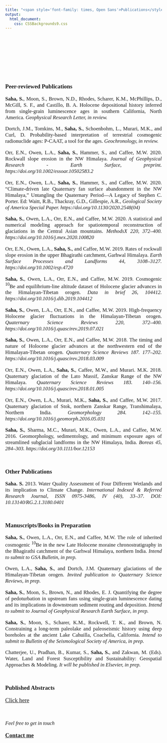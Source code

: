 ---
title: "<span style='font-family: times, Open Sans'>Publications</style>"
output: 
  html_document:
    css: CSSBackgrounds9.css
---

<style>
body {
text-align: justify}
</style>

<br>
<br>
<br>
<br>
<br>
<br>
<br>
<br>

<p style="font-family: times, Open Sans; font-size:14pt">
**Peer-reviewed Publications**
</p>

<p style="font-family: times, Open Sans; font-size:12.5pt">
**Saha, S.**, Moon, S., Brown, N.D., Rhodes, Scharer, K.M., McPhillips, D., McGill, S. F., and Castillo, B. A. Holocene depositional history inferred from single-grain luminescence ages in southern California, North America. *Geophysical Research Letter, in review.*
</p>

<p style="font-family: times, Open Sans; font-size:12.5pt">
Dortch, J.M., Tomkins, M., **Saha, S.**, Schoenbohm, L., Murari, M.K., and Curl, D. Probability-based interpretation of terrestrial cosmogenic radionuclide ages: P-CAAT, a tool for the ages. *Geochronology, in review.*
</p>

<p style="font-family: times, Open Sans; font-size:12.5pt">
Orr, E.N., Owen, L.A., **Saha, S.**, Hammer, S., and Caffee, M.W. 2020. Rockwall slope erosion in the NW Himalaya. *Journal of Geophysical Research - Earth Surface, preprint. https://doi.org/10.1002/essoar.10502583.2*
</p>

<p style="font-family: times, Open Sans; font-size:12.5pt">
Orr, E.N., Owen, L.A., **Saha, S.**, Hammer, S., and Caffee, M.W. 2020. "Climate-driven late Quaternary fan surface abandonment in the NW Himalaya," Untangling the Quaternary Period—A Legacy of Stephen
C. Porter. Ed: Waitt, R.B., Thackray, G.D., Gillespie, A.R., *Geological Society of America Special Paper. https://doi.org/10.1130/2020.2548(04)*
</p>

<p style="font-family: times, Open Sans; font-size:12.5pt">
**Saha, S.**, Owen, L.A., Orr, E.N., and Caffee, M.W. 2020. A statistical and numerical modeling approach for spatiotemporal reconstruction of glaciations in the Central Asian mountains. *MethodsX 220, 372–400. https://doi.org/10.1016/j.mex.2020.100820*
</p>

<p style="font-family: times, Open Sans; font-size:12.5pt">
Orr, E.N., Owen, L.A., **Saha, S.**, and Caffee, M.W. 2019. Rates of rockwall slope erosion in the upper Bhagirathi catchment, Garhwal Himalaya. *Earth Surface Processes and Landforms 44, 3108–3127. https://doi.org/10.1002/esp.4720*
</p>

<p style="font-family: times, Open Sans; font-size:12.5pt">
**Saha, S.**, Owen, L.A., Orr, E.N., and Caffee, M.W. 2019. Cosmogenic $^{10}$Be and equilibrium-line altitude dataset of Holocene glacier advances in the Himalayan-Tibetan orogen. *Data in brief 26, 104412. https://doi.org/10.1016/j.dib.2019.104412*
</p>

<p style="font-family: times, Open Sans; font-size:12.5pt">
**Saha, S.**, Owen, L.A., Orr, E.N., and Caffee, M.W. 2019. High-frequency Holocene glacier fluctuations in the Himalayan-Tibetan orogen. *Quaternary Science Reviews 220, 372–400. https://doi.org/10.1016/j.quascirev.2019.07.021*
</p>

<p style="font-family: times, Open Sans; font-size:12.5pt">
**Saha, S.**, Owen, L.A., Orr, E.N., and Caffee, M.W. 2018. The timing and nature of Holocene glacier advances at the northwestern end of the Himalayan-Tibetan orogen. *Quaternary Science Reviews 187. 177–202. https://doi.org/10.1016/j.quascirev.2018.03.009*
</p>

<p style="font-family: times, Open Sans; font-size:12.5pt">
Orr, E.N., Owen, L.A., **Saha, S.**, Caffee, M.W., and Murari. M.K. 2018. Quaternary glaciation of the Lato Massif, Zanskar Range of the NW Himalaya. *Quaternary Science Reviews 183. 140–156. https://doi.org/10.1016/j.quascirev.2018.01.005*
</p>

<p style="font-family: times, Open Sans; font-size:12.5pt">
Orr, E.N., Owen, L.A., Murari, M.K., **Saha, S.**, and Caffee, M.W. 2017. Quaternary glaciation of Stok, northern Zanskar Range, Transhimalaya, Northern India. *Geomorphology 284. 142–155. https://doi.org/10.1016/j.geomorph.2016.05.031*
</p>

<p style="font-family: times, Open Sans; font-size:12.5pt">
**Saha, S.**, Sharma, M.C., Murari, M.K., Owen, L.A., and Caffee, M.W. 2016. Geomorphology, sedimentology, and minimum exposure ages of streamlined subglacial landforms in the NW Himalaya, India. *Boreas 45, 284–303. https://doi.org/10.1111/bor.12153*
</p>

<br>

<p style="font-family: times, Open Sans; font-size:14pt">
**Other Publications**
</p>

<p style="font-family: times, Open Sans; font-size:12.5pt">
**Saha. S.** 2013. Water Quality Assessment of Four Different Wetlands and its implication to Climate Change. *International Indexed & Referred Research Journal, ISSN 0975-3486, IV (40), 33–37. DOI: 10.13140/RG.2.1.3180.0401*
</p>

<br>

<p style="font-family: times, Open Sans; font-size:14pt">
**Manuscripts/Books in Preparation**
</p>

<p style="font-family: times, Open Sans; font-size:12.5pt">
**Saha, S.**, Owen, L.A., Orr, E.N., and Caffee, M.W. The role of inherited cosmogenic $^{10}$Be in the new Late Holocene moraine chronostratigraphy in the Bhagirathi catchment of the Garhwal Himalaya, northern India. *Intend to submit to GSA Bulletin, in prep.*
</p>
<p style="font-family: times, Open Sans; font-size:12.5pt">
Owen, L.A., **Saha, S.**, and Dortch, J.M. Quaternary glaciations of the Himalayan-Tibetan orogen. *Invited publication to Quaternary Science Reviews, in prep.*
</p>
<p style="font-family: times, Open Sans; font-size:12.5pt">
**Saha, S.**, Moon, S., Brown, N., and Rhodes, E. J. Quantifying the degree of pedoturbation in upstream fans using single-grain luminescence dating and its implications in downstream sediment routing and deposition. *Intend to submit to Journal of Geophysical Research Earth Surface, in prep.*
</p>
<p style="font-family: times, Open Sans; font-size:12.5pt">
**Saha, S.**, Moon, S., Scharer, K.M., Rockwell, T. K., and Brown, N. Constraining a long-term paleolake and paleoseismic history using deep boreholes at the ancient Lake Cahuilla, Coachella, California. *Intend to submit to Bulletin of the Seismological Society of America, in prep.*
</p>
<p style="font-family: times, Open Sans; font-size:12.5pt">
Chatterjee, U., Pradhan, B., Kumar, S., **Saha, S.**, and Zakwan, M. (Eds). Water, Land and Forest Susceptibility and Sustainability: Geospatial Approaches & Modeling. *It will be published in Elsevier, in prep.*
</p>

<br>

<p style="font-family: times, Open Sans; font-size:14pt">
**Published Abstracts**
</p>
<p style="font-family: times, Open Sans; font-size:14pt">
[Click here](PubAbstracts.html)
</p>

<br>
<p style="font-family: times, Open Sans; font-size:12.5pt">
*Feel free to get in touch*
</p> 
<p style="font-family: times, Open Sans; font-size:14pt">
[**Contact me**](Contactme.html)
</p>
